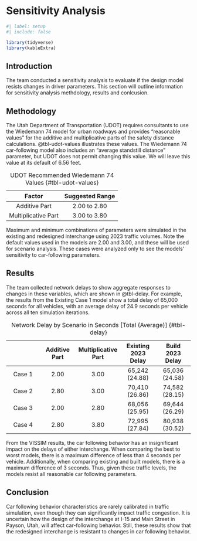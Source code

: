 # Sensitivity Analysis

```r
#| label: setup
#| include: false

library(tidyverse)
library(kableExtra)

```

## Introduction

The team conducted a sensitivity analysis to evaluate if the design model resists changes in driver parameters.
This section will outline information for sensitivity analysis methdology, results and conlcusion.

## Methodology

The Utah Department of Transportation (UDOT) requires consultants to use the Wiedemann 74 model for urban roadways and provides "reasonable values" for the additive and multiplicative parts of the safety distance calculations.
@tbl-udot-values illustrates these values.
The Wiedemann 74 car-following model also includes an "average standstill distance" parameter, but UDOT does not permit changing this value.
We will leave this value at its default of 6.56 feet.

|       Factor        | Suggested Range |
|:-------------------:|:---------------:|
|    Additive Part    |  2.00 to 2.80   |
| Multiplicative Part |  3.00 to 3.80   |

: UDOT Recommended Wiedemann 74 Values {#tbl-udot-values}

Maximum and minimum combinations of parameters were simulated in the existing and redesigned interchange using 2023 traffic volumes.
Note the default values used in the models are 2.00 and 3.00, and these will be used for scenario analysis.
These cases were analyzed only to see the models' sensitivity to car-following parameters.

## Results

The team collected network delays to show aggregate responses to changes in these variables, which are shown in @tbl-delay.
For example, the results from the Existing Case 1 model show a total delay of 65,000 seconds for all vehicles, with an average delay of 24.9 seconds per vehicle across all ten simulation iterations.

|        | Additive Part | Multiplicative Part | Existing 2023 Delay | Build 2023 Delay |
|:-------------:|:-------------:|:-------------:|:-------------:|:-------------:|
| Case 1 |     2.00      |        3.00         |   65,242 (24.88)    |  65,036 (24.58)  |
| Case 2 |     2.80      |        3.00         |   70,410 (26.86)    |  74,582 (28.15)  |
| Case 3 |     2.00      |        2.80         |   68,056 (25.95)    |  69,644 (26.29)  |
| Case 4 |     2.80      |        3.80         |   72,995 (27.84)    |  80,938 (30.52)  |

: Network Delay by Scenario in Seconds \[Total (Average)\] {#tbl-delay}

From the VISSIM results, the car following behavior has an insignificant impact on the delays of either interchange.
When comparing the best to worst models, there is a maximum difference of less than 4 seconds per vehicle.
Additionally, when comparing existing and built models, there is a maximum difference of 3 seconds.
Thus, given these traffic levels, the models resist all reasonable car following parameters.

## Conclusion

Car following behavior characteristics are rarely calibrated in traffic simulation, even though they can significantly impact traffic congestion.
It is uncertain how the design of the interchange at I-15 and Main Street in Payson, Utah, will affect car-following behavior.
Still, these results show that the redesigned interchange is resistant to changes in car following behavior.
